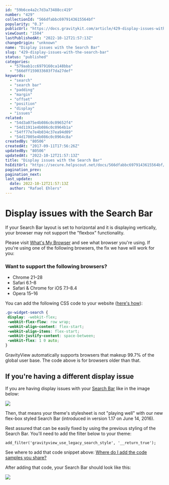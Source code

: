 ```yaml
---
id: "59b6ce4a2c7d3a73488cc419"
number: "429"
collectionId: "566dfabbc6979143615564bf"
popularity: "0.3"
publicUrl: "https://docs.gravitykit.com/article/429-display-issues-with-the-search-bar"
viewCount: "1504"
lastPublishedAt: "2022-10-12T21:57:13Z"
changeOrigin: "unknown"
name: "Display issues with the Search Bar"
slug: "429-display-issues-with-the-search-bar"
status: "published"
categories: 
  - "579aab1cc6979160ca148bba"
  - "566dff159033603f7da27def"
keywords: 
  - "search"
  - "search bar"
  - "padding"
  - "margin"
  - "offset"
  - "position"
  - "display"
  - "issues"
related: 
  - "54d3a075e4b086c0c09652f4"
  - "54d11911e4b086c0c0964b1a"
  - "54ff77e7e4b034c37ea94d09"
  - "54d17005e4b086c0c0964c8a"
createdBy: "80506"
createdAt: "2017-09-11T17:56:26Z"
updatedBy: "80506"
updatedAt: "2022-10-12T21:57:13Z"
title: "Display issues with the Search Bar"
hsEditUrl: "https://secure.helpscout.net/docs/566dfabbc6979143615564bf/article/59b6ce4a2c7d3a73488cc419"
pagination_prev: 
pagination_next: 
last_update:
  date: 2022-10-12T21:57:13Z
  author: "Rafael Ehlers"
---
```


# Display issues with the Search Bar

If your Search Bar layout is set to horizontal and it is displaying vertically, your browser may not support the "flexbox" functionality.

Please visit [What's My Browser](https://whatsmybrowser.org/) and see what browser you're using. If you're using one of the following browsers, the fix we have will work for you:

### Want to support the following browsers?

- Chrome 21–28
- Safari 6.1–8
- Safari &amp; Chrome for iOS 7.1–8.4
- Opera 15–16

You can add the following CSS code to your website ([here's how](https://docs.gravitykit.com/article/246-adding-custom-css-to-your-website)):

```css
.gv-widget-search {
 display: -webkit-flex;
 -webkit-flex-flow: row wrap;
 -webkit-align-content: flex-start;
 -webkit-align-items: flex-start;
 -webkit-justify-content: space-between;
 -webkit-flex: 1 0 auto;
}
```

GravityView automatically supports browsers that makeup 99.7% of the global user base. The code above is for browsers older than that.

## If you're having a different display issue

If you are having display issues with your [Search Bar](https://docs.gravitykit.com/article/189-configuring-the-search-bar) like in the image below:

![](https://s3.amazonaws.com/helpscout.net/docs/assets/54c58489e4b051242988532c/images/59b6cf26042863033a1cbefc/file-AyWRKcQ4GI.jpg)

Then, that means your theme's stylesheet is not "playing well" with our new flex-box styled Search Bar (introduced in version 1.17 on June 14, 2016).

Rest assured that can be easily fixed by using the previous styling of the Search Bar. You'll need to add the filter below to your theme:

```
add_filter('gravityview_use_legacy_search_style', '__return_true');
```

See where to add that code snippet above: [Where do I add the code samples you share?](https://docs.gravitykit.com/article/210-where-to-put-code-samples)

After adding that code, your Search Bar should look like this:

![](https://s3.amazonaws.com/helpscout.net/docs/assets/54c58489e4b051242988532c/images/59b6d08c2c7d3a73488cc425/file-sQkqVvbbgP.jpg)